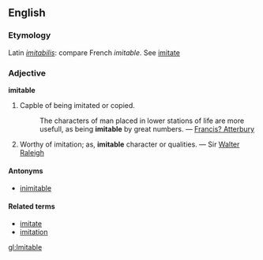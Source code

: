 ==English==
===Etymology===
Latin ''[[imitabilis]]'': compare French ''imitable''. See [[imitate]]

===Adjective===
'''imitable'''
#Capble of being imitated or copied.
#:The characters of man placed in lower stations of life are more usefull, as being '''imitable''' by great numbers. &mdash; [[Francis? Atterbury]]
#Worthy of imitation; as, '''imitable''' character or qualities. &mdash; Sir [[Walter Raleigh]]

====Antonyms====
*[[inimitable]]

====Related terms====
*[[imitate]]
*[[imitation]]

[[gl:Imitable]]